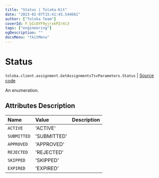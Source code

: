 ```yaml
---
title: "Status | Toloka-Kit"
date: "2023-02-07T15:41:45.544661"
author: ["Toloka Team"]
coverId: F_bIcOYF9yjrxkPZrXc3
tags: ["engineering"]
ogDescription: ""
docsMenu: "tkitMenu"
---
```


# Status
`toloka.client.assignment.GetAssignmentsTsvParameters.Status` | [Source code](https://github.com/Toloka/toloka-kit/blob/v1.1.3/src/client/assignment.py#L138)

An enumeration.

## Attributes Description

| Name | Value | Description |
| :------| :-----------| :----------| 
`ACTIVE`|'ACTIVE'|
`SUBMITTED`|'SUBMITTED'|
`APPROVED`|'APPROVED'|
`REJECTED`|'REJECTED'|
`SKIPPED`|'SKIPPED'|
`EXPIRED`|'EXPIRED'|